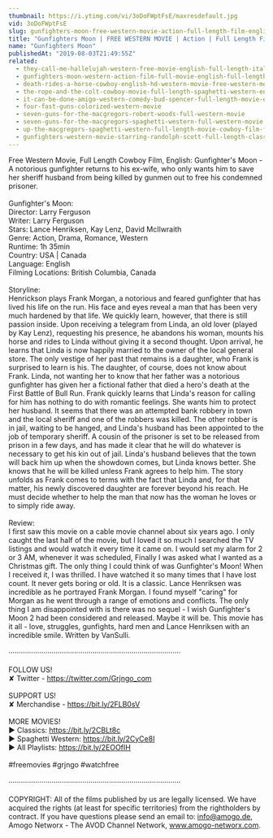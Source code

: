 ```yaml
---
thumbnail: https://i.ytimg.com/vi/3oDoFWptFsE/maxresdefault.jpg
vid: 3oDoFWptFsE
slug: gunfighters-moon-free-western-movie-action-full-length-film-english
title: "Gunfighters Moon | FREE WESTERN MOVIE | Action | Full Length Film | ENGLISH"
name: "Gunfighters Moon"
publishedAt: "2019-08-03T21:49:55Z"
related:
  - they-call-me-hallelujah-western-free-movie-english-full-length-italian-western-feature-film
  - gunfighters-moon-western-action-film-full-movie-english-full-length-film-hd-1080p
  - death-rides-a-horse-cowboy-english-hd-western-movie-free-western-movies
  - the-rope-and-the-colt-cowboy-movie-full-length-spaghetti-western-english-free-full-westerns
  - it-can-be-done-amigo-western-comedy-bud-spencer-full-length-movie-english-free-full-movies
  - four-fast-guns-colorized-western-movie
  - seven-guns-for-the-macgregors-robert-woods-full-western-movie
  - seven-guns-for-the-macgregors-spaghetti-western-full-western-movie
  - up-the-macgregors-spaghetti-western-full-length-movie-cowboy-film-free-western-movie
  - gunfighters-western-movie-starring-randolph-scott-full-length-classic-feature-film-english
---
```


Free Western Movie, Full Length Cowboy Film, English: Gunfighter's Moon - A notorious gunfighter returns to his ex-wife, who only wants him to save her sheriff husband from being killed by gunmen out to free his condemned prisoner.<br />
<br />
Gunfighter's Moon:<br />
Director: Larry Ferguson<br />
Writer: Larry Ferguson<br />
Stars: Lance Henriksen, Kay Lenz, David McIlwraith<br />
Genre: Action, Drama, Romance, Western<br />
Runtime: 1h 35min<br />
Country: USA | Canada<br />
Language: English<br />
Filming Locations: British Columbia, Canada<br />
<br />
Storyline:<br />
Henrickson plays Frank Morgan, a notorious and feared gunfighter that has lived his life on the run. His face and eyes reveal a man that has been very much hardened by that life. We quickly learn, however, that there is still passion inside. Upon receiving a telegram from Linda, an old lover (played by Kay Lenz), requesting his presence, he abandons his woman, mounts his horse and rides to Linda without giving it a second thought. Upon arrival, he learns that Linda is now happily married to the owner of the local general store. The only vestige of her past that remains is a daughter, who Frank is surprised to learn is his. The daughter, of course, does not know about Frank. Linda, not wanting her to know that her father was a notorious gunfighter has given her a fictional father that died a hero's death at the First Battle of Bull Run. Frank quickly learns that Linda's reason for calling for him has nothing to do with romantic feelings. She wants him to protect her husband. It seems that there was an attempted bank robbery in town and the local sheriff and one of the robbers was killed. The other robber is in jail, waiting to be hanged, and Linda's husband has been appointed to the job of temporary sheriff. A cousin of the prisoner is set to be released from prison in a few days, and has made it clear that he will do whatever is necessary to get his kin out of jail. Linda's husband believes that the town will back him up when the showdown comes, but Linda knows better. She knows that he will be killed unless Frank agrees to help him. The story unfolds as Frank comes to terms with the fact that Linda and, for that matter, his newly discovered daughter are forever beyond his reach. He must decide whether to help the man that now has the woman he loves or to simply ride away.<br />
<br />
Review:<br />
I first saw this movie on a cable movie channel about six years ago. I only caught the last half of the movie, but I loved it so much I searched the TV listings and would watch it every time it came on. I would set my alarm for 2 or 3 AM, whenever it was scheduled, Finally I was asked what I wanted as a Christmas gift. The only thing I could think of was Gunfighter's Moon! When I received it, I was thrilled. I have watched it so many times that I have lost count. It never gets boring or old. It is a classic. Lance Henriksen was incredible as he portrayed Frank Morgan. I found myself "caring" for Morgan as he went through a range of emotions and conflicts. The only thing I am disappointed with is there was no sequel - I wish Gunfighter's Moon 2 had been considered and released. Maybe it will be. This movie has it all - love, struggles, gunfights, hard men and Lance Henriksen with an incredible smile. Written by VanSulli.<br />
<br />
····················································································<br />
<br />
FOLLOW US!<br />
✘ Twitter - https://twitter.com/Grjngo_com<br />
<br />
SUPPORT US!<br />
✘ Merchandise - https://bit.ly/2FLB0sV<br />
<br />
MORE MOVIES! <br />
► Classics: https://bit.ly/2CBLt8c <br />
► Spaghetti Western: https://bit.ly/2CyCe8I <br />
► All Playlists: https://bit.ly/2EOOfIH <br />
<br />
#freemovies #grjngo #watchfree<br />
<br />
····················································································<br />
<br />
COPYRIGHT: All of the films published by us are legally licensed. We have acquired the rights (at least for specific territories) from the rightholders by contract. If you have questions please send an email to: info@amogo.de, Amogo Networx - The AVOD Channel Network, www.amogo-networx.com.